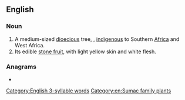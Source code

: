 ==English==
{{wikipedia}}

===Noun===
{{en-noun}}

# A medium-sized [[dioecious]] tree, {{taxlink|Sclerocarya birrea|species|noshow=1}}, [[indigenous]] to Southern [[Africa]] and West Africa.
# Its edible [[stone fruit]], with light yellow skin and white flesh.

===Anagrams===
* {{anagrams|en|a=aalmru|alarum}}

[[Category:English 3-syllable words]]
[[Category:en:Sumac family plants]]